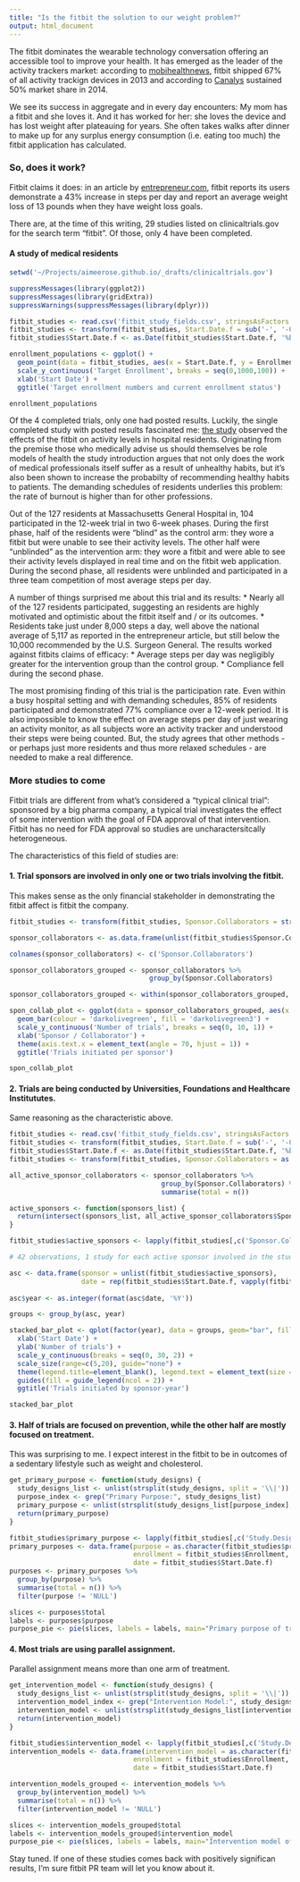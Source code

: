 ```yaml
---
title: "Is the fitbit the solution to our weight problem?"
output: html_document
---
```


The fitbit dominates the wearable technology conversation offering an accessible tool to improve your health. It has emerged as the leader of the activity trackers market: according to [mobihealthnews](http://mobihealthnews.com/28566/fitbit-shipped-the-most-activity-trackers-in-2013/), fitbit shipped 67% of all activity trackign devices in 2013 and according to [Canalys](http://www.canalys.com/newsroom/fitbit-accounted-nearly-half-global-wearable-band-shipments-q1-2014) sustained 50% market share in 2014.

We see its success in aggregate and in every day encounters: My mom has a fitbit and she loves it. And it has worked for her: she loves the device and has lost weight after plateauing for years. She often takes walks after dinner to make up for any surplus energy consumption (i.e. eating too much) the fitbit application has calculated.

### So, does it work?

Fitbit claims it does: in an article by [entrepreneur.com](http://www.entrepreneur.com/article/223780), fitbit reports its users demonstrate a 43% increase in steps per day and report an average weight loss of 13 pounds when they have weight loss goals.

There are, at the time of this writing, 29 studies listed on clinicaltrials.gov for the search term "fitbit". Of those, only 4 have been completed.

#### A study of medical residents

```r
setwd('~/Projects/aimeerose.github.io/_drafts/clinicaltrials.gov')

suppressMessages(library(ggplot2))
suppressMessages(library(gridExtra))
suppressWarnings(suppressMessages(library(dplyr)))

fitbit_studies <- read.csv('fitbit_study_fields.csv', stringsAsFactors = FALSE)
fitbit_studies <- transform(fitbit_studies, Start.Date.f = sub('-', '-01-', Start.Date))
fitbit_studies$Start.Date.f <- as.Date(fitbit_studies$Start.Date.f, '%b-%d-%y')

enrollment_populations <- ggplot() +
  geom_point(data = fitbit_studies, aes(x = Start.Date.f, y = Enrollment, color = Recruitment)) +
  scale_y_continuous('Target Enrollment', breaks = seq(0,1000,100)) +
  xlab('Start Date') +
  ggtitle('Target enrollment numbers and current enrollment status')

enrollment_populations
```

Of the 4 completed trials, only one had posted results. Luckily, the single completed study with posted results fascinated me: [the study](http://www.ncbi.nlm.nih.gov/pmc/articles/PMC4065028/) observed the effects of the fitbit on activity levels in hospital residents. Originating from the premise those who medically advise us should themselves be role models of health the study introduction argues that not only does the work of medical professionals itself suffer as a result of unhealthy habits, but it's also been shown to increase the probabilty of recommending healthy habits to patients. The demanding schedules of residents underlies this problem: the rate of burnout is higher than for other professions.

Out of the 127 residents at Massachusetts General Hospital in, 104 participated in the 12-week trial in two 6-week phases. During the first phase, half of the residents were "blind" as the control arm: they wore a fitbit but were unable to see their activity levels. The other half were "unblinded" as the intervention arm: they wore a fitbit and were able to see their activity levels displayed in real time and on the fitbit web application. During the second phase, all residents were unblinded and participated in a three team competition of most average steps per day.

A number of things surprised me about this trial and its results:
* Nearly all of the 127 residents participated, suggesting an residents are highly motivated and optimistic about the fitbit itself and / or its outcomes.
* Residents take just under 8,000 steps a day, well above the national average of 5,117 as reported in the entrepreneur article, but still below the 10,000 recommended by the U.S. Surgeon General.
The results worked against fitbits claims of efficacy:
* Average steps per day was negligibly greater for the intervention group than the control group.
* Compliance fell during the second phase.

The most promising finding of this trial is the participation rate. Even within a busy hospital setting and with demanding schedules, 85% of residents participated and demonstrated 77% compliance over a 12-week period. It is also impossible to know the effect on average steps per day of just wearing an activity monitor, as all subjects wore an activity tracker and understood their steps were being counted. But, the study agrees that other methods - or perhaps just more residents and thus more relaxed schedules - are needed to make a real difference.

### More studies to come

Fitbit trials are different from what's considered a "typical clinical trial": sponsored by a big pharma company, a typical trial investigates the effect of some intervention with the goal of FDA approval of that intervention. Fitbit has no need for FDA approval so studies are uncharactersitcally heterogeneous. 

The characteristics of this field of studies are:

#### 1. Trial sponsors are involved in only one or two trials involving the fitbit.

This makes sense as the only financial stakeholder in demonstrating the fitbit affect is fitbit the company.

```r
fitbit_studies <- transform(fitbit_studies, Sponsor.Collaborators = strsplit(Sponsor.Collaborators, split = '\\|'))

sponsor_collaborators <- as.data.frame(unlist(fitbit_studies$Sponsor.Collaborators), names = 'Sponsor.Collaborator')

colnames(sponsor_collaborators) <- c('Sponsor.Collaborators')

sponsor_collaborators_grouped <- sponsor_collaborators %>%
                                   group_by(Sponsor.Collaborators)

sponsor_collaborators_grouped <- within(sponsor_collaborators_grouped, Sponsor.Collaborators <- factor(Sponsor.Collaborators, levels=names(sort(table(Sponsor.Collaborators), ascending=TRUE))))

spon_collab_plot <- ggplot(data = sponsor_collaborators_grouped, aes(x = Sponsor.Collaborators)) +
  geom_bar(colour = 'darkolivegreen', fill = 'darkolivegreen3') +
  scale_y_continuous('Number of trials', breaks = seq(0, 10, 1)) +
  xlab('Sponsor / Collaborator') + 
  theme(axis.text.x = element_text(angle = 70, hjust = 1)) +
  ggtitle('Trials initiated per sponsor')

spon_collab_plot
```

#### 2. Trials are being conducted by Universities, Foundations and Healthcare Institututes.

Same reasoning as the characteristic above.

```r
fitbit_studies <- read.csv('fitbit_study_fields.csv', stringsAsFactors = FALSE)
fitbit_studies <- transform(fitbit_studies, Start.Date.f = sub('-', '-01-', Start.Date))
fitbit_studies$Start.Date.f <- as.Date(fitbit_studies$Start.Date.f, '%b-%d-%y')
fitbit_studies <- transform(fitbit_studies, Sponsor.Collaborators = as.list(strsplit(Sponsor.Collaborators, split = '\\|')))

all_active_sponsor_collaborators <- sponsor_collaborators %>%
                                      group_by(Sponsor.Collaborators) %>%
                                      summarise(total = n())

active_sponsors <- function(sponsors_list) {
  return(intersect(sponsors_list, all_active_sponsor_collaborators$Sponsor.Collaborators))
}

fitbit_studies$active_sponsors <- lapply(fitbit_studies[,c('Sponsor.Collaborators')], active_sponsors)

# 42 observations, 1 study for each active sponsor involved in the study

asc <- data.frame(sponsor = unlist(fitbit_studies$active_sponsors), 
                  date = rep(fitbit_studies$Start.Date.f, vapply(fitbit_studies$active_sponsors, length, 1L)))
                  
asc$year <- as.integer(format(asc$date, '%Y'))

groups <- group_by(asc, year)

stacked_bar_plot <- qplot(factor(year), data = groups, geom="bar", fill=factor(sponsor)) +
  xlab('Start Date') +
  ylab('Number of trials') +
  scale_y_continuous(breaks = seq(0, 30, 2)) +
  scale_size(range=c(5,20), guide="none") +
  theme(legend.title=element_blank(), legend.text = element_text(size = 8), legend.key.size = unit(4, 'mm')) +
  guides(fill = guide_legend(ncol = 2)) +
  ggtitle('Trials initiated by sponsor-year')

stacked_bar_plot
```

#### 3. Half of trials are focused on prevention, while the other half are mostly focused on treatment.

This was surprising to me. I expect interest in the fitbit to be in outcomes of a sedentary lifestyle such as weight and cholesterol.

```r
get_primary_purpose <- function(study_designs) {
  study_designs_list <- unlist(strsplit(study_designs, split = '\\|'))
  purpose_index <- grep("Primary Purpose:", study_designs_list)
  primary_purpose <- unlist(strsplit(study_designs_list[purpose_index], split = ': '))[2]
  return(primary_purpose)
}

fitbit_studies$primary_purpose <- lapply(fitbit_studies[,c('Study.Designs')], get_primary_purpose)
primary_purposes <- data.frame(purpose = as.character(fitbit_studies$primary_purpose),
                               enrollment = fitbit_studies$Enrollment,
                               date = fitbit_studies$Start.Date.f)
purposes <- primary_purposes %>%
  group_by(purpose) %>%
  summarise(total = n()) %>%
  filter(purpose != 'NULL')

slices <- purposes$total
labels <- purposes$purpose
purpose_pie <- pie(slices, labels = labels, main="Primary purpose of trial")
```

#### 4. Most trials are using parallel assignment.

Parallel assignment means more than one arm of treatment.

```r
get_intervention_model <- function(study_designs) {
  study_designs_list <- unlist(strsplit(study_designs, split = '\\|'))
  intervention_model_index <- grep("Intervention Model:", study_designs_list)
  intervention_model <- unlist(strsplit(study_designs_list[intervention_model_index], split = ': '))[2]
  return(intervention_model)
}

fitbit_studies$intervention_model <- lapply(fitbit_studies[,c('Study.Designs')], get_intervention_model)
intervention_models <- data.frame(intervention_model = as.character(fitbit_studies$intervention_model),
                               enrollment = fitbit_studies$Enrollment,
                               date = fitbit_studies$Start.Date.f)

intervention_models_grouped <- intervention_models %>%
  group_by(intervention_model) %>%
  summarise(total = n()) %>%
  filter(intervention_model != 'NULL')

slices <- intervention_models_grouped$total
labels <- intervention_models_grouped$intervention_model
purpose_pie <- pie(slices, labels = labels, main="Intervention model of trial")
```

Stay tuned. If one of these studies comes back with positively significan results, I'm sure fitbit PR team will let you know about it.
